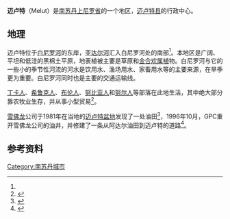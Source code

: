 {{Infobox settlement
<!--See the Table at Infobox Settlement for all fields and descriptions of usage-->
<!-- Basic info  ---------------->
|official_name          =迈卢特
|other_name             =
|native_name            =  <!-- for cities whose native name is not in English -->
|nickname               = 
|settlement_type        =镇
|motto                  =
<!-- images and maps  ----------->
|image_skyline          = 
|imagesize              = 
|image_caption          = 
|image_flag             = 
|flag_size              =
|image_seal             = 
|seal_size              =
|image_shield           = 
|shield_size            =
|image_blank_emblem     =
|blank_emblem_type      =
|blank_emblem_size      =
|image_map              = 
|mapsize                = 
|map_caption            = 
|image_map1             = 
|mapsize1               = 
|map_caption1           = 
|image_dot_map          =
|dot_mapsize            =
|dot_map_caption        =
|dot_x =  |dot_y =
|pushpin_map            =South Sudan
|pushpin_label_position = left
|pushpin_map_caption    =在南苏丹的位置
<!-- Location ------------------>
|coordinates_region     = SD
|subdivision_type       =国家
|subdivision_name       = [[Image:Flag_of_South_Sudan.svg|25px]][[南苏丹|南苏丹]]
|subdivision_type1      = 省
|subdivision_name1      = [[上尼罗省|上尼罗省]]
|subdivision_type2      = 县
|subdivision_name2      = [[迈卢特县|迈卢特县]]
|subdivision_type3      = 
|subdivision_name3      = 
|subdivision_type4      = 
|subdivision_name4      =
|government_footnotes   =
|government_type        =
|leader_title           = 
|leader_name            = 
|leader_title1          = <!-- for places with, say, both a mayor and a city manager -->
|leader_name1           = 
|leader_title2          =
|leader_name2           =
|leader_title3          =
|leader_name3           =
|leader_title4          =
|leader_name4           =
|established_title      =  <!-- Settled -->
|established_date       = 
|established_title2     =  <!-- Incorporated (town) -->
|established_date2      = 
|established_title3     =  <!-- Incorporated (city) -->
|established_date3      =
<!-- Area    --------------------->
|area_magnitude         = 
|unit_pref                =Imperial <!--Enter: Imperial, if Imperial (metric) is desired-->
|area_footnotes           =
|area_total_km2           = <!-- ALL fields dealing with a measurements are subject to automatic unit conversion-->
|area_land_km2            = <!--See table @ Template:Infobox Settlement for details on automatic unit conversion-->
|area_water_km2           =
|area_total_sq_mi         =
|area_land_sq_mi          =
|area_water_sq_mi         =
|area_water_percent       =
|area_urban_km2           =
|area_urban_sq_mi         =
|area_metro_km2           =
|area_metro_sq_mi         =
|area_blank1_title        =
|area_blank1_km2          =
|area_blank1_sq_mi        =
<!-- Population   ----------------------->
|population_as_of               =
|population_footnotes           =
|population_note                =
|population_total               =
|population_density_km2         =
|population_density_sq_mi       =
|population_metro               =
|population_density_metro_km2   =
|population_density_metro_sq_mi =
|population_urban               =
|population_density_urban_km2   =
|population_density_urban_sq_mi =
|population_blank1_title        =Ethnicities
|population_blank1              =
|population_blank2_title        =Religions
|population_blank2              =
|population_density_blank1_km2 =   
|population_density_blank1_sq_mi =
<!-- General information  --------------->
|timezone               = 
|utc_offset             = 
|timezone_DST           = +3GMT
|utc_offset_DST         = 
|latd = 10.440419  |latNS  =N
|longd= 32.201529  |longEW =E
|coordinates_display    = inline, title 
|elevation_footnotes    =  <!--for references: use <ref> </ref> tags-->
|elevation_m            = 
|elevation_ft           =
<!-- Area/postal codes & others -------->
|postal_code_type       =  <!-- enter ZIP code, Postcode, Post code, Postal code... -->
|postal_code            =
|area_code              =
|blank_name             =
|blank_info             =
|blank1_name            =
|blank1_info            =
|website                = 
|footnotes              = 
}}
'''迈卢特'''（Melut）是[[南苏丹|南苏丹]][[上尼罗省|上尼罗省]]的一个地区，[[迈卢特县|迈卢特县]]的行政中心。

==地理==
迈卢特位于[[白尼罗河|白尼罗河]]的东岸，[[亚达尔河|亚达尔河]]汇入白尼罗河处的南部<ref name=Rone2003/>。本地区是广阔、平坦和低洼的黑棉土平原，地表植被主要是草原和[[金合欢属植|金合欢属植]]物。白尼罗河与它的一些小的季节性河流的河水是饮用水、渔场用水、家畜用水等的主要来源，在旱季更为重要。白尼罗河同时也是主要的交通运输线。

[[丁卡人|丁卡人]]、[[希鲁克人|希鲁克人]]、[[布伦人|布伦人]]、[[努比亚人|努比亚人]]和[[努尔人|努尔人]]等部落在此地生活，其中绝大部分靠农牧业生存，并从事小型贸易<ref>{{cite web
 |url        = http://reliefweb.int/sites/reliefweb.int/files/reliefweb_pdf/node-232287.pdf
 |work       = ReliefWeb
 |title      = Sudan: Nutritional anthropometric survey, children under five years old - results summary Melut, Paloch, Galdora and Bemichuk Payams, Melut County, UpperNile State
 |accessdate = 2011-08-08
}}{{dead link|date=十月 2017 |bot=InternetArchiveBot }}</ref>。

[[雪佛龙|雪佛龙]]公司于1981年在当地的[[迈卢特盆地|迈卢特盆地]]发现了一处油田<ref name=Rone2003>{{cite book
 |url=http://books.google.ca/books?id=3WQkACoP3FkC&pg=PA317
 |page=127
 |title=Sudan, oil, and human rights
 |author=Jemera Rone
 |publisher=Human Rights Watch
 |year=2003
 |ISBN=1564322912
 |access-date=2011-09-18
 |archive-date=2012-11-11
 |archive-url=https://web.archive.org/web/20121111043511/http://books.google.ca/books?id=3WQkACoP3FkC&pg=PA317
 |dead-url=no
 }}</ref>，1996年10月，GPC重开雪佛龙公司的油井，并修建了一条从阿达尔油田到迈卢特的道路<ref>{{cite web
 |url         = http://www.ecosonline.org/reports/2006/ECOS%20Melut%20Report%20final%20-text%20only.pdf
 |title       = OIL DEVELOPMENT in northern Upper Nile, Sudan
 |publisher   = European Coalition on Oil in Sudan
 |date        = May 2006
 |accessdate  = 2011-08-09
 |deadurl     = yes
 |archiveurl  = https://web.archive.org/web/20110928170708/http://www.ecosonline.org/reports/2006/ECOS%20Melut%20Report%20final%20-text%20only.pdf
 |archivedate = 2011-09-28
}}</ref>。

==参考资料==
{{reflist}}
[[Category:南苏丹城市|Category:南苏丹城市]]